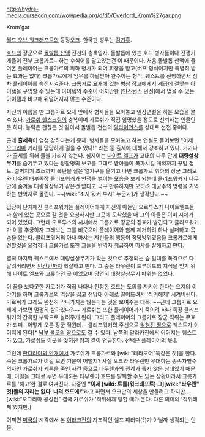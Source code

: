 http://hydra-media.cursecdn.com/wowpedia.org/d/d5/Overlord_Krom%27gar.png

Krom'gar 

[[월드 오브 워크래프트]]의 등장[[오크]]. 한국판 성우는 [[김기흥]].

[[호드]]의 장군으로 [[돌발톱 산맥]] 전선의 총책임자. 돌발톱에 있는 호드 병사들이나 전쟁기계들이 전부 크롬가르~ 하는 수식어를 달고있는건 이 때문이다. 처음 돌발톱 산맥에 들어온 플레이어는 크롬가르의 휘하 병사가 되어 휘장을 받고(버프 형식이지만 특별히 받는 효과는 없다) 크롬가르에게 임무를 하달받아 완수하는 형식. 퀘스트를 진행하면서 점차 플레이어를 승진시켜준다. 크롬가르 요새에 있는 병참 장교에게서 계급에 걸맞는 아이템을 구입할 수 있는데 아이템의 수준이 어지간한 [인스턴스 던전]에서 얻을 수 있는 아이템과 비교해 뒤떨어지지 않는 수준이다.

자신의 이름을 딴 크롬가르 요새 앞에서 병사들을 모아놓고 일장연설을 하는 모습을 볼 수 있다. [[가로쉬 헬스크림]]의 충복이며 가로쉬가 직접 임명했을 정도로 신뢰하는 인물인 듯 하다. 능력은 괜찮은 것 같아서 돌발톱 전선의 [[얼라이언스]]를 상대로 선전 중이다.

근데 '''출세욕'''이 엄청 강하다는게 문제. 병사들을 모아놓고 하는 연설도 들어보면 "이제 [[오그리마]] 거리를 당당하게 걸을 수 있다!" 라는 등 출세에 대해서 강조하고 있다. 거기다가 출세를 위해 물불 가리지 않는다. 심지어는 [[나이트 엘프]]가 고대의 나무 안에 '''대량살상무기'''를 숨겨두고 있다는 정찰병의 보고를 그대로 받아들여 폭파시킬 계획까지 꾸밀 정도. 절벽지기 초소까지 폭탄을 실은 열기구를 옮기고 나면 크롬가르 휘하의 장군 그레보와 [[타우렌]] 대부족장 클리프워커가 언쟁을 벌이는 모습을 보게 되는데 클리프워커가 나무안에 숨겨둘 대량살상무기 같은건 없다고 극구 만류하지만 오히려 대군주의 명령을 거역하는 반역자로 몰린다. ~~[wiki:"조지 워커 부시" 누군가]가 생각난다.~~

입장이 난처해진 클리프워커는 플레이어에게 자신의 아들인 오르투스가 나이트엘프들과 함께 있는 곳으로 갈 것을 요청하지만 그곳에 도착했을 때 그의 아들은 이미 시체가 되어 있었다. 그런데 오르투스의 시체에서 크롬가르 장군의 징표가 발견되고 클리프워커가 이를 추궁하자 그레보는 그를 비웃으며 플레이어와 함께 제거하려 하나 실패하고 목숨을 잃는다. 클리프워커의 아내 마샤는 자신들의 행동이 정당방위였음을 크롬가르에게 전할것을 요청하나 크롬가르 또한 그들을 반역자 취급하여 마샤를 살해하고 만다.

결국 마지막 퀘스트에서 대량살상무기가 있는 것으로 추정되는 숲 일대를 폭격으로 다 날려버리면서 [[민간인]]까지 학살하고 만다. 그 숲은 타우렌이 드루이드의 지식을 얻기 위해 나이트 엘프와 교류하던 곳 이었으며 당연히 대량살상무기 따위는 없었다. 

이 꼴을 보다못한 가로쉬가 직접 나타나 진정한 호드는 도의를 지켜야 한다는 요지의 이야기를 하며 크롬가르의 멱살을 잡고 전망대 아래로 떨어뜨려서 '직위해제' 시켜버린다. 가로쉬가 그래도 완전히 막나가지는 않는다는 것을 보여주는 대목. ~~근데 크롬가르 요새에 가보면 멀쩡히 살아있다?~~ 가로쉬는 또한 플레이어까지 죽이려 하나 족장 클리프워커의 간곡한 부탁으로 살려주게 된다. 그리고 플레이어의 크롬가르 장군 직위는 무효가 되며--어떻게 오른 장군 직윈데-- 클리프워커의 주선으로 [[잊혀진 땅]]으로 퀘스트가 이어지게 된다[* [[남부 불모의 땅]]으로도 갈 수 있다. 남쪽의 말라카진에서 이어지는 퀘스트가 있고, 가로쉬도 이곳을 잊혀진 땅과 같이 언급한다. 선택은 플레이어의 몫.].

그런데 [[판다리아의 안개]]에서 가로쉬가 크롬가르와 [wiki:"테라모어"똑같은 짓]을 한다. 죽은 크롬가르가 이걸 보면 기분이 어떨지? 사실 오크와 타우렌만 우대하는 종족차별주의자인 가로쉬가 케른을 죽인 사건 등으로 타우렌과의 관계가 좋지 않은 상태였기 때문에, 이일을 그대로 두면 우대하는 타우렌이 호드를 탈퇴할 수도 있는 상황이라서 크롬가르를 '해고'한 걸로 여겨진다. 나중엔 '''"이제 [wiki: 트롤(워크래프트) 그][wiki:"타우렌" 것]들의 자리는 없다. 나의 호드에!"'''라고 하면서 오크만의 세상을 만들려고 하지만... [wiki:"오그리마 공성전" 결국 가로쉬가 '직위해제'당할 때가 온다. 다른 의미의 '직위해제'였지만.]

어쩌면 [[미국]]의 시각에서 본 [[이라크전]]의 자조적인 셀프 패러디(?)가 아닐까 생각되는 인물.
